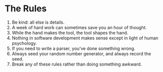 # The Rules {#rules}

1.  Be kind: all else is details.
2.  A week of hard work can sometimes save you an hour of thought.
3.  While the hand makes the tool, the tool shapes the hand.
4.  Nothing in software development makes sense except in light of human psychology.
5.  If you need to write a parser, you've done something wrong.
6.  Always seed your random number generator, and always record the seed.
7.  Break any of these rules rather than doing something awkward.

